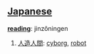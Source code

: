 == [[Japanese]] ==                                          

'''[[reading]]''': jinzôningen

# [[人造人間]]: [[cyborg]], [[robot]]